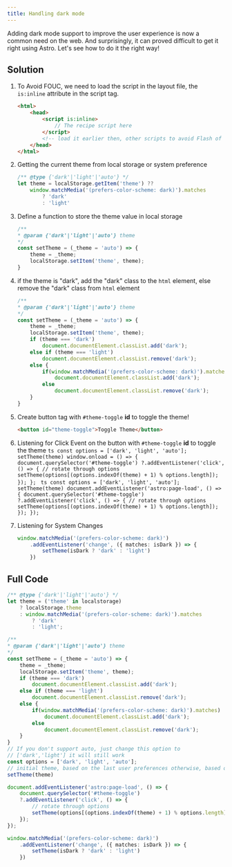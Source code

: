 ```yaml
---
title: Handling dark mode
---
```



Adding dark mode support to improve the user experience is now a common need on the web. And surprisingly, it can proved difficult to get it right using Astro. Let's see how to do it the right way!

## Solution

<Steps>

1. To Avoid FOUC, we need to load the script in the layout file, the `is:inline` attribute in the script tag.

    ```html {4} "is:inline"
    <html>
        <head>
            <script is:inline>
                // The recipe script here
            </script>
            <!-- load it earlier then, other scripts to avoid Flash of Content -->
        </head>
    </html>
    ```

2. Getting the current theme from local storage or system preference

    ```ts
    /** @type {'dark'|'light'|'auto'} */
    let theme = localStorage.getItem('theme') ??
        window.matchMedia('(prefers-color-scheme: dark)').matches 
            ? 'dark' 
            : 'light'
    ```

3. Define a function to store the theme value in local storage

    ```ts
    /**
    * @param {'dark'|'light'|'auto'} theme
    */
    const setTheme = (_theme = 'auto') => {
        theme = _theme;
        localStorage.setItem('theme', theme);
    }
    ```

4. if the theme is "dark", add the "dark" class to the `html` element, else remove the "dark" class from `html` element

    ```ts
    /**
    * @param {'dark'|'light'|'auto'} theme
    */
    const setTheme = (_theme = 'auto') => {
        theme = _theme;
        localStorage.setItem('theme', theme);
        if (theme === 'dark') 
            document.documentElement.classList.add('dark');
        else if (theme === 'light')
            document.documentElement.classList.remove('dark');
        else {
            if(window.matchMedia('(prefers-color-scheme: dark)').matches)
                document.documentElement.classList.add('dark');
            else 
                document.documentElement.classList.remove('dark');
        }
    }
    ```

5. Create button tag with `#theme-toggle` **id** to toggle the theme!

    ```html
    <button id="theme-toggle">Toggle Theme</button>
    ```

6. Listening for Click Event on the button with `#theme-toggle` **id** to toggle the theme
    <Tabs>
        <TabItem label="MPA">
            ```ts
            const options = ['dark', 'light', 'auto'];
            setTheme(theme)
            window.onload = () => {
                document.querySelector('#theme-toggle')
                    ?.addEventListener('click', () => {
                    // rotate through options
                    setTheme(options[(options.indexOf(theme) + 1) % options.length]);
                });
            };
            ```
        </TabItem>
        <TabItem label="VT">
            ```ts
            const options = ['dark', 'light', 'auto'];
            setTheme(theme)
            document.addEventListener('astro:page-load', () => {
                document.querySelector('#theme-toggle')
                    ?.addEventListener('click', () => {
                    // rotate through options
                    setTheme(options[(options.indexOf(theme) + 1) % options.length]);
                });
            });
            ```
        </TabItem>
    </Tabs>

7. Listening for System Changes    

    ```ts
    window.matchMedia('(prefers-color-scheme: dark)')
        .addEventListener('change', ({ matches: isDark }) => {
            setTheme(isDark ? 'dark' : 'light')
        })
    ```
</Steps>

## Full Code

```ts title="src/components/theme-toggle/script.js"
/** @type {'dark'|'light'|'auto'} */
let theme = ('theme' in localstorage) 
    ? localStorage.theme 
    : window.matchMedia('(prefers-color-scheme: dark)').matches 
        ? 'dark' 
        : 'light';

/**
* @param {'dark'|'light'|'auto'} theme
*/
const setTheme = (_theme = 'auto') => {
    theme = _theme;
    localStorage.setItem('theme', theme);
    if (theme === 'dark') 
        document.documentElement.classList.add('dark');
    else if (theme === 'light')
        document.documentElement.classList.remove('dark');
    else {
        if(window.matchMedia('(prefers-color-scheme: dark)').matches)
            document.documentElement.classList.add('dark');
        else 
            document.documentElement.classList.remove('dark');
    }
}
// If you don't support auto, just change this option to
// ['dark','light'] it will still work
const options = ['dark', 'light', 'auto'];
// initial theme, based on the last user preferences otherwise, based on system
setTheme(theme)

document.addEventListener('astro:page-load', () => {
    document.querySelector('#theme-toggle')
    ?.addEventListener('click', () => {
        // rotate through options
        setTheme(options[(options.indexOf(theme) + 1) % options.length]);
    });
});

window.matchMedia('(prefers-color-scheme: dark)')
    .addEventListener('change', ({ matches: isDark }) => {
        setTheme(isDark ? 'dark' : 'light')
    })
```